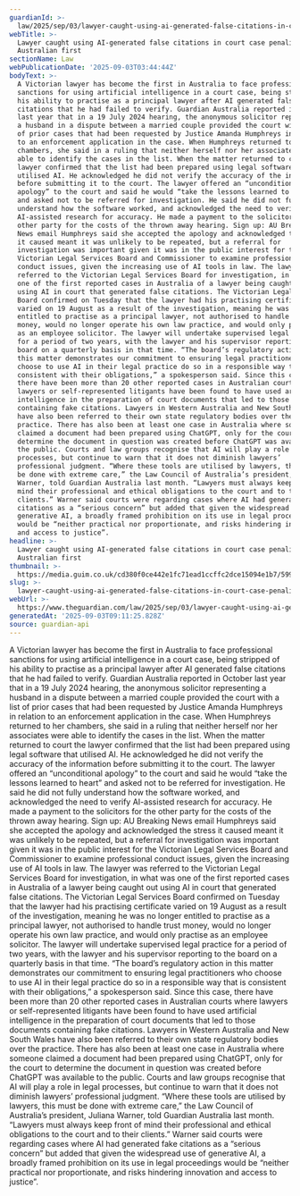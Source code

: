 ```yaml
---
guardianId: >-
  law/2025/sep/03/lawyer-caught-using-ai-generated-false-citations-in-court-case-penalised-in-australian-first
webTitle: >-
  Lawyer caught using AI-generated false citations in court case penalised in
  Australian first 
sectionName: Law
webPublicationDate: '2025-09-03T03:44:44Z'
bodyText: >-
  A Victorian lawyer has become the first in Australia to face professional
  sanctions for using artificial intelligence in a court case, being stripped of
  his ability to practise as a principal lawyer after AI generated false
  citations that he had failed to verify. Guardian Australia reported in October
  last year that in a 19 July 2024 hearing, the anonymous solicitor representing
  a husband in a dispute between a married couple provided the court with a list
  of prior cases that had been requested by Justice Amanda Humphreys in relation
  to an enforcement application in the case. When Humphreys returned to her
  chambers, she said in a ruling that neither herself nor her associates were
  able to identify the cases in the list. When the matter returned to court the
  lawyer confirmed that the list had been prepared using legal software that
  utilised AI. He acknowledged he did not verify the accuracy of the information
  before submitting it to the court. The lawyer offered an “unconditional
  apology” to the court and said he would “take the lessons learned to heart”
  and asked not to be referred for investigation. He said he did not fully
  understand how the software worked, and acknowledged the need to verify
  AI-assisted research for accuracy. He made a payment to the solicitors for the
  other party for the costs of the thrown away hearing. Sign up: AU Breaking
  News email Humphreys said she accepted the apology and acknowledged the stress
  it caused meant it was unlikely to be repeated, but a referral for
  investigation was important given it was in the public interest for the
  Victorian Legal Services Board and Commissioner to examine professional
  conduct issues, given the increasing use of AI tools in law. The lawyer was
  referred to the Victorian Legal Services Board for investigation, in what was
  one of the first reported cases in Australia of a lawyer being caught out
  using AI in court that generated false citations. The Victorian Legal Services
  Board confirmed on Tuesday that the lawyer had his practising certificate
  varied on 19 August as a result of the investigation, meaning he was no longer
  entitled to practise as a principal lawyer, not authorised to handle trust
  money, would no longer operate his own law practice, and would only practise
  as an employee solicitor. The lawyer will undertake supervised legal practice
  for a period of two years, with the lawyer and his supervisor reporting to the
  board on a quarterly basis in that time. “The board’s regulatory action in
  this matter demonstrates our commitment to ensuring legal practitioners who
  choose to use AI in their legal practice do so in a responsible way that is
  consistent with their obligations,” a spokesperson said. Since this case,
  there have been more than 20 other reported cases in Australian courts where
  lawyers or self-represented litigants have been found to have used artificial
  intelligence in the preparation of court documents that led to those documents
  containing fake citations. Lawyers in Western Australia and New South Wales
  have also been referred to their own state regulatory bodies over the
  practice. There has also been at least one case in Australia where someone
  claimed a document had been prepared using ChatGPT, only for the court to
  determine the document in question was created before ChatGPT was available to
  the public. Courts and law groups recognise that AI will play a role in legal
  processes, but continue to warn that it does not diminish lawyers’
  professional judgment. “Where these tools are utilised by lawyers, this must
  be done with extreme care,” the Law Council of Australia’s president, Juliana
  Warner, told Guardian Australia last month. “Lawyers must always keep front of
  mind their professional and ethical obligations to the court and to their
  clients.” Warner said courts were regarding cases where AI had generated fake
  citations as a “serious concern” but added that given the widespread use of
  generative AI, a broadly framed prohibition on its use in legal proceedings
  would be “neither practical nor proportionate, and risks hindering innovation
  and access to justice”.
headline: >-
  Lawyer caught using AI-generated false citations in court case penalised in
  Australian first 
thumbnail: >-
  https://media.guim.co.uk/cd380f0ce442e1fc71ead1ccffc2dce15094e1b7/599_0_3567_2855/500.jpg
slug: >-
  lawyer-caught-using-ai-generated-false-citations-in-court-case-penalised-in-australian-first
webUrl: >-
  https://www.theguardian.com/law/2025/sep/03/lawyer-caught-using-ai-generated-false-citations-in-court-case-penalised-in-australian-first
generatedAt: '2025-09-03T09:11:25.828Z'
source: guardian-api
---
```

A Victorian lawyer has become the first in Australia to face professional sanctions for using artificial intelligence in a court case, being stripped of his ability to practise as a principal lawyer after AI generated false citations that he had failed to verify. Guardian Australia reported in October last year that in a 19 July 2024 hearing, the anonymous solicitor representing a husband in a dispute between a married couple provided the court with a list of prior cases that had been requested by Justice Amanda Humphreys in relation to an enforcement application in the case. When Humphreys returned to her chambers, she said in a ruling that neither herself nor her associates were able to identify the cases in the list. When the matter returned to court the lawyer confirmed that the list had been prepared using legal software that utilised AI. He acknowledged he did not verify the accuracy of the information before submitting it to the court. The lawyer offered an “unconditional apology” to the court and said he would “take the lessons learned to heart” and asked not to be referred for investigation. He said he did not fully understand how the software worked, and acknowledged the need to verify AI-assisted research for accuracy. He made a payment to the solicitors for the other party for the costs of the thrown away hearing. Sign up: AU Breaking News email Humphreys said she accepted the apology and acknowledged the stress it caused meant it was unlikely to be repeated, but a referral for investigation was important given it was in the public interest for the Victorian Legal Services Board and Commissioner to examine professional conduct issues, given the increasing use of AI tools in law. The lawyer was referred to the Victorian Legal Services Board for investigation, in what was one of the first reported cases in Australia of a lawyer being caught out using AI in court that generated false citations. The Victorian Legal Services Board confirmed on Tuesday that the lawyer had his practising certificate varied on 19 August as a result of the investigation, meaning he was no longer entitled to practise as a principal lawyer, not authorised to handle trust money, would no longer operate his own law practice, and would only practise as an employee solicitor. The lawyer will undertake supervised legal practice for a period of two years, with the lawyer and his supervisor reporting to the board on a quarterly basis in that time. “The board’s regulatory action in this matter demonstrates our commitment to ensuring legal practitioners who choose to use AI in their legal practice do so in a responsible way that is consistent with their obligations,” a spokesperson said. Since this case, there have been more than 20 other reported cases in Australian courts where lawyers or self-represented litigants have been found to have used artificial intelligence in the preparation of court documents that led to those documents containing fake citations. Lawyers in Western Australia and New South Wales have also been referred to their own state regulatory bodies over the practice. There has also been at least one case in Australia where someone claimed a document had been prepared using ChatGPT, only for the court to determine the document in question was created before ChatGPT was available to the public. Courts and law groups recognise that AI will play a role in legal processes, but continue to warn that it does not diminish lawyers’ professional judgment. “Where these tools are utilised by lawyers, this must be done with extreme care,” the Law Council of Australia’s president, Juliana Warner, told Guardian Australia last month. “Lawyers must always keep front of mind their professional and ethical obligations to the court and to their clients.” Warner said courts were regarding cases where AI had generated fake citations as a “serious concern” but added that given the widespread use of generative AI, a broadly framed prohibition on its use in legal proceedings would be “neither practical nor proportionate, and risks hindering innovation and access to justice”.
